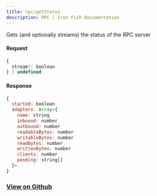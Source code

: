 ```yaml
---
title: rpc/getStatus
description: RPC | Iron Fish Documentation
---
```


Gets (and optionally streams) the status of the RPC server

#### Request

```js
{
  stream?: boolean
} | undefined
```

#### Response

```js
{
  started: boolean
  adapters: Array<{
    name: string
    inbound: number
    outbound: number
    readableBytes: number
    writableBytes: number
    readBytes: number
    writtenBytes: number
    clients: number
    pending: string[]
  }>
}
```

### [View on Github](https://github.com/iron-fish/ironfish/blob/master/ironfish/src/rpc/routes/rpc/getStatus.ts)
